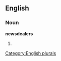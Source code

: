 
==English==

===Noun===
'''newsdealers'''

# {{plural of|[[newsdealer]]}}

[[Category:English plurals]]